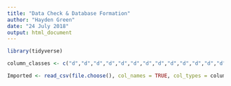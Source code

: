 ```yaml
---
title: "Data Check & Database Formation"
author: "Hayden Green"
date: "24 July 2018"
output: html_document
---
```


```r
library(tidyverse)
```

```r
column_classes <- c("d","d","d","d","d","d","d","d","d","d","d","d","d","d","d","d","d","d","d","d","d","d","d","d","t","f","f")

Imported <- read_csv(file.choose(), col_names = TRUE, col_types = column_classes)

```

